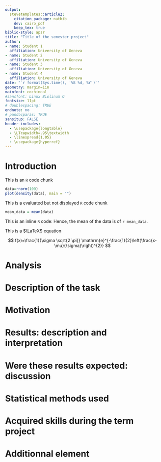 ```yaml
---
output: 
  stevetemplates::article2:
    citation_package: natbib
    dev: cairo_pdf
    keep_tex: true
biblio-style: apsr
title: "Title of the semester project"
author:
- name: Student 1
  affiliation: University of Geneva
- name: Student 2
  affiliation: University of Geneva
- name: Student 3
  affiliation: University of Geneva
- name: Student 4
  affiliation: University of Geneva
date: "`r format(Sys.time(), '%B %d, %Y')`"
geometry: margin=1in
mainfont: cochineal
#sansfont: Linux Biolinum O
fontsize: 11pt
# doublespacing: TRUE
endnote: no
# pandocparas: TRUE
sansitup: FALSE
header-includes:
  - \usepackage{longtable}
  - \LTcapwidth=.95\textwidth
  - \linespread{1.05}
  - \usepackage{hyperref}
---
```


# Introduction

This is an `R` code chunk

```r
data=rnorm(100)
plot(density(data), main = "")
```

This is a evaluated but not displayed `R` code chunk

```r
mean_data = mean(data)
```


This is an inline `R` code: Hence, the mean of the data is of `r mean_data`.

This is a $\LaTeX$ equation 

$$
f(x)=\frac{1}{\sigma \sqrt{2 \pi}} \mathrm{e}^{-\frac{1}{2}\left(\frac{x-\mu}{\sigma}\right)^{2}}
$$

# Analysis

# Description of the task

# Motivation

# Results: description and interpretation

# Were these results expected: discussion

# Statistical methods used

# Acquired skills during the term project

# Additionnal element